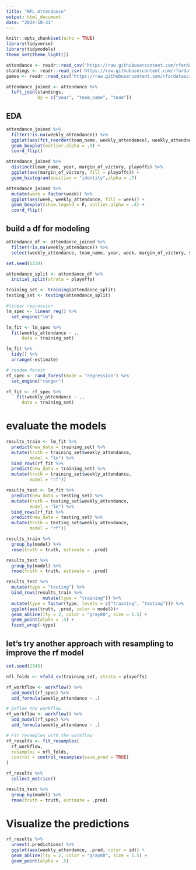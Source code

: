 ```yaml
---
title: "NFL Attendance"
output: html_document
date: "2024-10-31"
---
```


```r
knitr::opts_chunk$set(echo = TRUE)
library(tidyverse)
library(tidymodels)
theme_set(theme_light())
```

```r
attendance <- readr::read_csv('https://raw.githubusercontent.com/rfordatascience/tidytuesday/master/data/2020/2020-02-04/attendance.csv')
standings <- readr::read_csv('https://raw.githubusercontent.com/rfordatascience/tidytuesday/master/data/2020/2020-02-04/standings.csv')
games <- readr::read_csv('https://raw.githubusercontent.com/rfordatascience/tidytuesday/master/data/2020/2020-02-04/games.csv')

attendance_joined <- attendance %>% 
  left_join(standings,
            by = c("year", "team_name", "team"))

```

## EDA
```r
attendance_joined %>% 
  filter(!is.na(weekly_attendance)) %>% 
  ggplot(aes(fct_reorder(team_name, weekly_attendance), weekly_attendance, fill = playoffs)) + 
  geom_boxplot(outlier.alpha = .5) +
  coord_flip()

```

```r
attendance_joined %>% 
  distinct(team_name, year, margin_of_victory, playoffs) %>% 
  ggplot(aes(margin_of_victory, fill = playoffs)) + 
  geom_histogram(position = "identity",alpha = .7)

```

```r
attendance_joined %>% 
  mutate(week = factor(week)) %>% 
  ggplot(aes(week, weekly_attendance, fill = week)) + 
  geom_boxplot(show.legend = F, outlier.alpha = .4) + 
  coord_flip()

```

## build a df for modeling
```r
attendance_df <- attendance_joined %>% 
  filter(!is.na(weekly_attendance)) %>% 
  select(weekly_attendance, team_name, year, week, margin_of_victory, strength_of_schedule, playoffs)

```

```r
set.seed(1234)

attendance_split <- attendance_df %>% 
  initial_split(strata = playoffs)

training_set <- training(attendance_split)
testing_set <- testing(attendance_split)

```

```r
#linear regression
lm_spec <- linear_reg() %>% 
  set_engine("lm")

lm_fit <- lm_spec %>% 
  fit(weekly_attendance ~ ., 
      data = training_set)

lm_fit %>% 
  tidy() %>% 
  arrange(-estimate)


```

```r
# random forest
rf_spec <- rand_forest(mode = "regression") %>% 
  set_engine("ranger")

rf_fit <- rf_spec %>% 
    fit(weekly_attendance ~ ., 
      data = training_set)

```

# evaluate the models
```r
results_train <- lm_fit %>% 
  predict(new_data = training_set) %>% 
  mutate(truth = training_set$weekly_attendance, 
         model = "lm") %>% 
  bind_rows(rf_fit %>% 
  predict(new_data = training_set) %>% 
  mutate(truth = training_set$weekly_attendance, 
         model = "rf"))

results_test <- lm_fit %>% 
  predict(new_data = testing_set) %>% 
  mutate(truth = testing_set$weekly_attendance, 
         model = "lm") %>% 
  bind_rows(rf_fit %>% 
  predict(new_data = testing_set) %>% 
  mutate(truth = testing_set$weekly_attendance, 
         model = "rf"))

```

```r
results_train %>% 
  group_by(model) %>% 
  rmse(truth = truth, estimate = .pred)

results_test %>% 
  group_by(model) %>% 
  rmse(truth = truth, estimate = .pred)

```

```r
results_test %>% 
  mutate(type = "testing") %>% 
  bind_rows(results_train %>% 
              mutate(type = "training")) %>% 
  mutate(type = factor(type, levels = c("training", "testing"))) %>%
  ggplot(aes(truth, .pred, color = model))+
  geom_abline(lty = 2, color = "gray80", size = 1.5) +
  geom_point(alpha = .5) +
  facet_wrap(~type)
```

## let's try another approach with resampling to improve the rf model

```r
set.seed(2345)

nfl_folds <- vfold_cv(training_set, strata = playoffs)

rf_workflow <- workflow() %>%
  add_model(rf_spec) %>%
  add_formula(weekly_attendance ~ .)

# Define the workflow
rf_workflow <- workflow() %>%
  add_model(rf_spec) %>%
  add_formula(weekly_attendance ~ .)

# Fit resamples with the workflow
rf_results <- fit_resamples(
  rf_workflow,
  resamples = nfl_folds,
  control = control_resamples(save_pred = TRUE)
)

```

```r
rf_results %>% 
  collect_metrics()

results_test %>% 
  group_by(model) %>% 
  rmse(truth = truth, estimate = .pred)

```

# Visualize the predictions
```r
rf_results %>% 
  unnest(.predictions) %>% 
  ggplot(aes(weekly_attendance, .pred, color = id)) + 
  geom_abline(lty = 2, color = "gray80", size = 1.5) +
  geom_point(alpha = .5)
```











